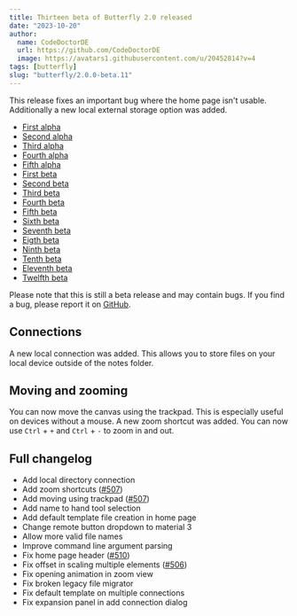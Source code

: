 ```yaml
---
title: Thirteen beta of Butterfly 2.0 released
date: "2023-10-20"
author:
  name: CodeDoctorDE
  url: https://github.com/CodeDoctorDE
  image: https://avatars1.githubusercontent.com/u/20452814?v=4
tags: [butterfly]
slug: "butterfly/2.0.0-beta.11"
---
```


This release fixes an important bug where the home page isn't usable.
Additionally a new local external storage option was added.

- [First alpha](/butterfly/2.0.0-alpha.0)
- [Second alpha](/butterfly/2.0.0-alpha.1)
- [Third alpha](/butterfly/2.0.0-alpha.2)
- [Fourth alpha](/butterfly/2.0.0-alpha.3)
- [Fifth alpha](/butterfly/2.0.0-alpha.4)
- [First beta](/butterfly/2.0.0-beta.0)
- [Second beta](/butterfly/2.0.0-beta.1)
- [Third beta](/butterfly/2.0.0-beta.2)
- [Fourth beta](/butterfly/2.0.0-beta.3)
- [Fifth beta](/butterfly/2.0.0-beta.4)
- [Sixth beta](/butterfly/2.0.0-beta.5)
- [Seventh beta](/butterfly/2.0.0-beta.6)
- [Eigth beta](/butterfly/2.0.0-beta.7)
- [Ninth beta](/butterfly/2.0.0-beta.8)
- [Tenth beta](/butterfly/2.0.0-beta.9)
- [Eleventh beta](/butterfly/2.0.0-beta.10)
- [Twelfth beta](/butterfly/2.0.0-beta.11)

Please note that this is still a beta release and may contain bugs. If you find a bug, please report it on [GitHub](https://linwood.dev/butterfly/report).

## Connections

A new local connection was added. This allows you to store files on your local device outside of the notes folder.

## Moving and zooming

You can now move the canvas using the trackpad. This is especially useful on devices without a mouse.
A new zoom shortcut was added. You can now use `Ctrl` + `+` and `Ctrl` + `-` to zoom in and out.

## Full changelog

* Add local directory connection
* Add zoom shortcuts ([#507](https://github.com/LinwoodDev/Butterfly/issues/507))
* Add moving using trackpad ([#507](https://github.com/LinwoodDev/Butterfly/issues/507))
* Add name to hand tool selection
* Add default template file creation in home page
* Change remote button dropdown to material 3
* Allow more valid file names
* Improve command line argument parsing
* Fix home page header ([#510](https://github.com/LinwoodDev/Butterfly/issues/510))
* Fix offset in scaling multiple elements ([#506](https://github.com/LinwoodDev/Butterfly/issues/506))
* Fix opening animation in zoom view
* Fix broken legacy file migrator
* Fix default template on multiple connections
* Fix expansion panel in add connection dialog
